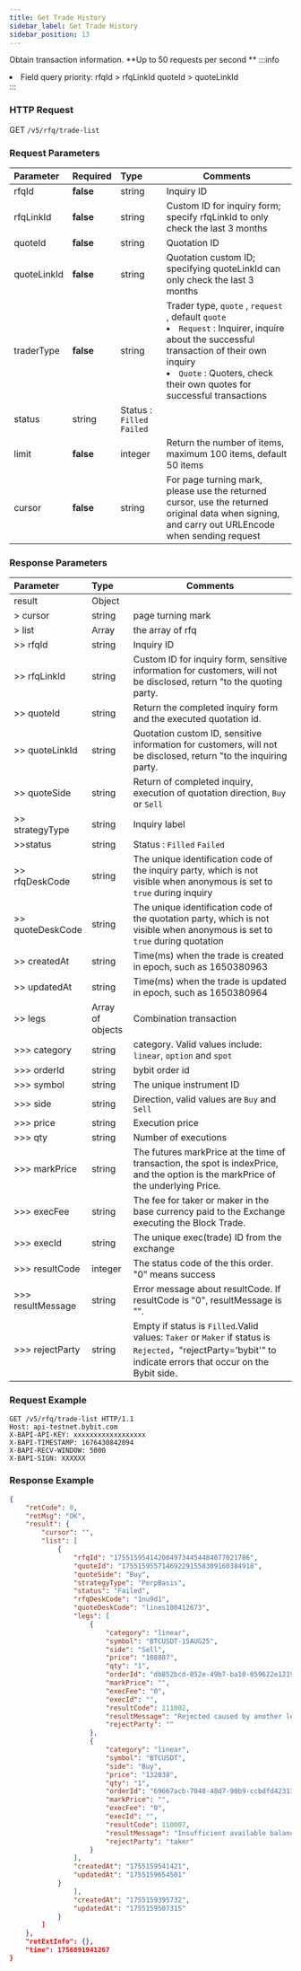 ```yaml
---
title: Get Trade History 
sidebar_label: Get Trade History
sidebar_position: 13
---
```

Obtain transaction information. **Up to 50 requests per second ** 
:::info
<li>Field query priority: rfqId > rfqLinkId  quoteId > quoteLinkId</li>
:::


### HTTP Request
GET `/v5/rfq/trade-list`

### Request Parameters
| Parameter | Required | Type | Comments|
|:----- |:-------|:-----|------ |
|rfqId |**false** |string|Inquiry ID|
|rfqLinkId |**false**  |string |Custom ID for inquiry form; specify rfqLinkId to only check the last 3 months|
|quoteId |**false** |string|Quotation ID|
|quoteLinkId |**false**  |string |Quotation custom ID; specifying quoteLinkId can only check the last 3 months|
|traderType |**false**  |string |Trader type, `quote` , `request` , default `quote`<li>`Request` : Inquirer, inquire about the successful transaction of their own inquiry </li><li>`Quote` : Quoters, check their own quotes for successful transactions</li>|
|status |string |Status : `Filled` `Failed` |
|limit |**false** |integer|Return the number of items, maximum 100 items, default 50 items|
|cursor |**false** |string|For page turning mark, please use the returned cursor, use the returned original data when signing, and carry out URLEncode when sending request|

### Response Parameters
| Parameter | Type | Comments|
|:----- |:-----|----- |
|result |Object ||
|> cursor |string |page turning mark|
|> list |Array |the array of rfq|
|>> rfqId |string |Inquiry ID|
|>> rfqLinkId |string |Custom ID for inquiry form, sensitive information for customers, will not be disclosed, return "to the quoting party. |
|>> quoteId |string |Return the completed inquiry form and the executed quotation id.|
|>> quoteLinkId |string |Quotation custom ID, sensitive information for customers, will not be disclosed, return "to the inquiring party. |
|>> quoteSide |string |Return of completed inquiry, execution of quotation direction, `Buy` or `Sell`|
|>> strategyType |string |Inquiry label|
|>>status |string |Status : `Filled` `Failed`|
|>> rfqDeskCode |string |The unique identification code of the inquiry party, which is not visible when anonymous is set to `true` during inquiry |
|>> quoteDeskCode |string |The unique identification code of the quotation party, which is not visible when anonymous is set to `true` during quotation |
|>> createdAt |string |Time(ms) when the trade is created in epoch, such as 1650380963 |
|>> updatedAt |string |Time(ms) when the trade is updated in epoch, such as 1650380964 |
|>> legs |Array of objects |Combination transaction |
|>>> category |string |category. Valid values include: `linear`, `option` and `spot` |
|>>> orderId |string |bybit order id |
|>>> symbol |string |The unique instrument ID|
|>>> side |string |Direction, valid values are `Buy` and `Sell`|
|>>> price |string |Execution price|
|>>> qty |string |Number of executions|
|>>> markPrice |string |The futures markPrice at the time of transaction, the spot is indexPrice, and the option is the markPrice of the underlying Price.|
|>>> execFee |string |The fee for taker or maker in the base currency paid to the Exchange executing the Block Trade.|
|>>> execId |string |The unique exec(trade) ID from the exchange|
|>>> resultCode |integer |The status code of the this order. "0" means success|
|>>> resultMessage |string |Error message about resultCode. If resultCode is "0", resultMessage is "".|
|>>> rejectParty |string |Empty if status is `Filled`.Valid values: `Taker` or `Maker` if status is `Rejected`，"rejectParty='bybit'" to indicate errors that occur on the Bybit side.|

### Request Example

```http
GET /v5/rfq/trade-list HTTP/1.1
Host: api-testnet.bybit.com
X-BAPI-API-KEY: xxxxxxxxxxxxxxxxxx
X-BAPI-TIMESTAMP: 1676430842094
X-BAPI-RECV-WINDOW: 5000
X-BAPI-SIGN: XXXXXX

```

### Response Example

```json
{
    "retCode": 0,
    "retMsg": "OK",
    "result": {
        "cursor": "",
        "list": [
            {
                "rfqId": "1755159541420049734454484077021786",
                "quoteId": "175515955714692291558309160384918",
                "quoteSide": "Buy",
                "strategyType": "PerpBasis",
                "status": "Failed",
                "rfqDeskCode": "1nu9d1",
                "quoteDeskCode": "lines100412673",
                "legs": [
                    {
                        "category": "linear",
                        "symbol": "BTCUSDT-15AUG25",
                        "side": "Sell",
                        "price": "108887",
                        "qty": "1",
                        "orderId": "db852bcd-052e-49b7-ba10-059622e1219b",
                        "markPrice": "",
                        "execFee": "0",
                        "execId": "",
                        "resultCode": 111002,
                        "resultMessage": "Rejected caused by another legs",
                        "rejectParty": ""
                    },
                    {
                        "category": "linear",
                        "symbol": "BTCUSDT",
                        "side": "Buy",
                        "price": "132038",
                        "qty": "1",
                        "orderId": "69667acb-7048-48d7-90b9-ccbdfd423130",
                        "markPrice": "",
                        "execFee": "0",
                        "execId": "",
                        "resultCode": 110007,
                        "resultMessage": "Insufficient available balance",
                        "rejectParty": "taker"
                    }
                ],
                "createdAt": "1755159541421",
                "updatedAt": "1755159654501"
            }
                ],
                "createdAt": "1755159395732",
                "updatedAt": "1755159507315"
            }
        ]
    },
    "retExtInfo": {},
    "time": 1756891941267
}

```
